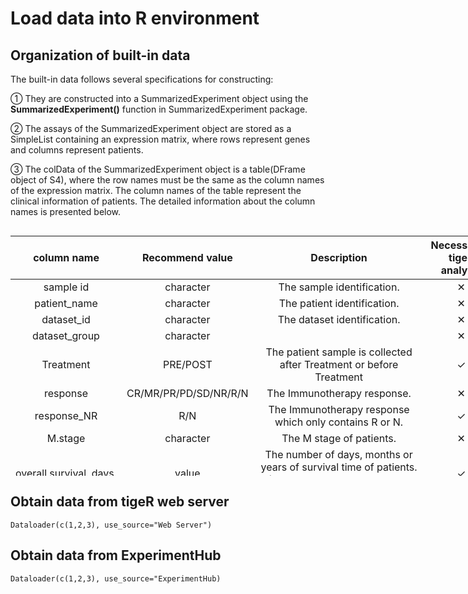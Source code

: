 # Load data into R environment 

## Organization of built-in data
The built-in data follows several specifications for constructing: 
  
① They are constructed into a SummarizedExperiment object using the **SummarizedExperiment()** function in SummarizedExperiment package.  
  
② The assays of the SummarizedExperiment object are stored as a SimpleList containing an expression matrix, where rows represent genes and columns represent patients. 
  
③ The colData of the SummarizedExperiment object is a table(DFrame object of S4), where the row names must be the same as the column names of the expression matrix. The column names of the table represent the clinical information of patients. The detailed information about the column names is presented below.

<div style="width:780px; height:400px; overflow-y: scroll; overflow-x: hidden;">

|          column name          | Recommend value |                                             Description                                              | Necessity in tigeR analysis |
|:-----------:|:-----------:|:---------------------------------:|:-----------:|
|        sample id        |    character    |                                      The sample identification.                                      |              ✕              |
|      patient_name       |    character    |                                     The patient identification.                                      |              ✕              |
|       dataset_id        |    character    |                                     The dataset identification.                                      |              ✕              |
|      dataset_group      |    character    |                                                                                                      |              ✕              |
|        Treatment        |    PRE/POST     |                 The patient sample is collected after Treatment or before Treatment                  |              ✓              |
|        response         | CR/MR/PR/PD/SD/NR/R/N |                                     The Immunotherapy response.                                      |              ✕              |
|       response_NR       |       R/N       |                        The Immunotherapy response which only contains R or N.                        |              ✓              |
|         M.stage         |    character    |                                       The M stage of patients.                                       |              ✕              |
| overall.survival..days. |      value      | The number of days, months or years of survival time of patients.(all samples must be the same unit) |              ✓              |
|      vital.status       |   Alive/Dead    |                                   The survival status of patient.                                    |              ✓              |
|     Total.Mutation      |     numeric     |                                   The total mutation gene numbers.                                   |              ✕              |
|         Gender          |       M/F       |                                        The gender of patient.                                        |              ✕              |
|         Therapy         |    character    |                                 The anti-tumor therapy on patients.                                  |              ✕              |
|        age_start        |     numeric     |                                     When the tumor is diagnosed.                                     |              ✕              |
|       tumor_type        |    character    |                                          The type of tumor.                                          |              ✕              |
|        seq_type         |    character    |                                         The sequencing type.                                         |              ✕              |
|           id            |    character    |                                    The identification of dataset.                                    |              ✕              |
    
</div>



## Obtain data from tigeR web server
```
Dataloader(c(1,2,3), use_source="Web Server")
```
## Obtain data from ExperimentHub
```
Dataloader(c(1,2,3), use_source="ExperimentHub)
```
